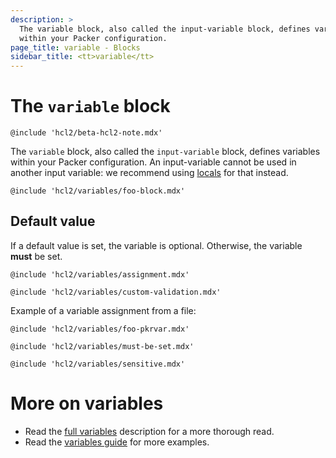 ```yaml
---
description: >
  The variable block, also called the input-variable block, defines variables
  within your Packer configuration.
page_title: variable - Blocks
sidebar_title: <tt>variable</tt>
---
```


# The `variable` block

`@include 'hcl2/beta-hcl2-note.mdx'`

The `variable` block, also called the `input-variable` block, defines variables
within your Packer configuration. An input-variable cannot be used in another
input variable: we recommend using [locals](/docs/hcl2/blocks/locals) for that instead.

`@include 'hcl2/variables/foo-block.mdx'`

## Default value

If a default value is set, the variable is optional. Otherwise, the variable
**must** be set.

`@include 'hcl2/variables/assignment.mdx'`

`@include 'hcl2/variables/custom-validation.mdx'`

Example of a variable assignment from a file:

`@include 'hcl2/variables/foo-pkrvar.mdx'`

`@include 'hcl2/variables/must-be-set.mdx'`

`@include 'hcl2/variables/sensitive.mdx'`

# More on variables

- Read the [full variables](/docs/hcl2/variables) description for a more
  thorough read.
- Read the [variables guide](/guides/hcl/variables) for more examples.
